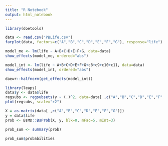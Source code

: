 ```yaml
---
title: "R Notebook"
output: html_notebook
---
```


```r
library(doetools)
```

```r
data <- read.csv("PBLife.csv")
farplot(data, factors=c("A","B","C","D","E","F","G"), response="life")
```

```r
model_me <- lm(life ~ A+B+C+D+E+F+G, data=data)
show_effects(model_me, ordered="abs")
```

```r
model_int <- lm(life ~ A+B+C+D+E+F+G+c8+c9+c10+c11, data=data)
show_effects(model_int, ordered="abs")
```

```r
daewr::halfnorm(get_effects(model_int))
```
```r
library(leaps)
data$y <- data$life
regsubs <- regsubsets(y ~ (.)^2, data=data[ ,c("A","B","C","D","E","F","G", "y")], method="exhaustive", nvmax=5, nbest=4)
plot(regsubs, scale="r2")
```

```r
X = as.matrix(data[ ,c("A","B","C","D","E","F","G")])
y = data$life
prob <- BsMD::BsProb(X, y, blk=0, mFac=5, mInt=3)
```

```r
prob_sum <- summary(prob)
```

```r
prob_sum$probabilities
```
